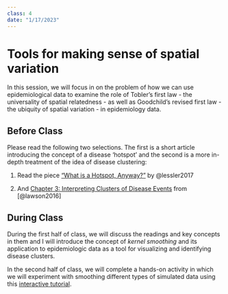 ```yaml
---
class: 4
date: "1/17/2023"
---
```


# Tools for making sense of spatial variation

In this session, we will focus in on the[]() problem of how we can use epidemiological data to examine the role of Tobler's first law - the universality of spatial relatedness - as well as Goodchild's revised first law - the ubiquity of spatial variation - in epidemiology data. 

## Before Class

Please read the following two selections. The first is a short article introducing the concept of a disease 'hotspot' and the second is a more in-depth treatment of the idea of disease clustering:

1. Read the piece ["What is a Hotspot, Anyway?"](https://www.dropbox.com/s/2c9yz5v1ji8h2wt/lessler_et_al_2017_what_is_a_hotspot_anyway.pdf?dl=0) by @lessler2017

2. And [Chapter 3: Interpreting Clusters of Disease Events](https://www.dropbox.com/s/y2fiaf6e08v0412/handbook_of_spatial_epidemiology.pdf?dl=0) from [@lawson2016]


## During Class

During the first half of class, we will discuss the readings and key concepts in them and I will introduce the concept of *kernel smoothing* and its application to epidemiologic data as a tool for visualizing and identifying disease clusters. 

In the second half of class, we will complete a hands-on activity in which we will experiment with smoothing different types of simulated data using this [interactive tutorial](https://sph-umich.shinyapps.io/smoothing).
